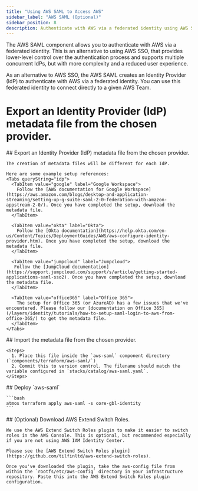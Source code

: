```yaml
---
title: "Using AWS SAML to Access AWS"
sidebar_label: "AWS SAML (Optional)"
sidebar_position: 8
description: Authenticate with AWS via a federated identity using AWS SAML.
---
```


<Intro>
  The AWS SAML component allows you to authenticate with AWS via a federated identity. This is an alternative to using AWS SSO, that provides lower-level control over the authentication process and supports multiple concurrent IdPs, but with more complexity and a reduced user experience.
</Intro>

As an alternative to AWS SSO, the AWS SAML creates an Identity Provider (IdP) to authenticate with AWS via a federated
identity. You can use this federated identity to connect directly to a given AWS Team.

# Export an Identity Provider (IdP) metadata file from the chosen provider.

<Steps>
  <Step>
    ## <StepNumber/> Export an Identity Provider (IdP) metadata file from the chosen provider.

    The creation of metadata files will be different for each IdP.

    Here are some example setup references:
    <Tabs queryString="idp">
      <TabItem value="google" label="Google Workspace">
        Follow the [AWS documentation for Google Workspace](https://aws.amazon.com/blogs/desktop-and-application-streaming/setting-up-g-suite-saml-2-0-federation-with-amazon-appstream-2-0/). Once you have completed the setup, download the metadata file.
      </TabItem>

      <TabItem value="okta" label="Okta">
        Follow the [Okta documentation](https://help.okta.com/en-us/Content/Topics/DeploymentGuides/AWS/aws-configure-identity-provider.htm). Once you have completed the setup, download the metadata file.
      </TabItem>

      <TabItem value="jumpcloud" label="Jumpcloud">
       Follow the [JumpCloud documentation](https://support.jumpcloud.com/support/s/article/getting-started-applications-saml-sso2). Once you have completed the setup, download the metadata file.
      </TabItem>

      <TabItem value="office365" label="Office 365">
        The setup for Office 365 (or AzureAD) has a few issues that we've encountered. Please follow our [documentation on Office 365](/layers/identity/tutorials/how-to-setup-saml-login-to-aws-from-office-365/) to get the metadata file.
      </TabItem>
    </Tabs>

  </Step>

  <Step>
    ## <StepNumber/> Import the metadata file from the chosen provider.

    <Steps>
      1. Place this file inside the `aws-saml` component directory (`components/terraform/aws-saml/`)
      2. Commit this to version control. The filename should match the variable configured in `stacks/catalog/aws-saml.yaml`.
    </Steps>
  </Step>

  <Step>
    ## <StepNumber/> Deploy `aws-saml`

    ```bash
    atmos terraform apply aws-saml -s core-gbl-identity
    ```
  </Step>

  <Step>
    ## <StepNumber/> (Optional) Download AWS Extend Switch Roles.

    We use the AWS Extend Switch Roles plugin to make it easier to switch roles in the AWS Console. This is optional, but recommended especially if you are not using AWS IAM Identity Center.

    Please see the [AWS Extend Switch Roles plugin](https://github.com/tilfinltd/aws-extend-switch-roles).

    Once you've downloaded the plugin, take the aws-config file from within the `rootfs/etc/aws-config` directory in your infrastructure repository. Paste this into the AWS Extend Switch Roles plugin configuration.

  </Step>
</Steps>

